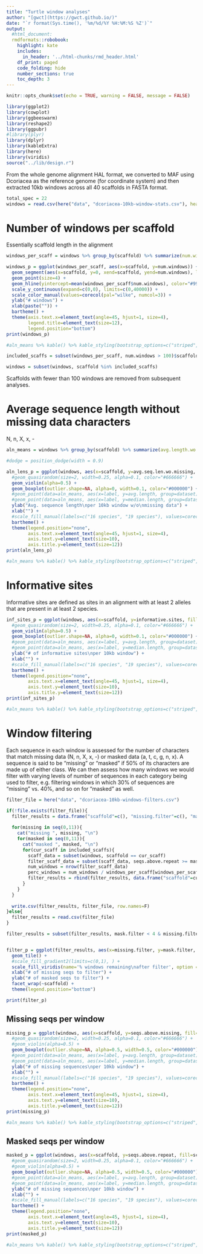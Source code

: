 ```yaml
---
title: "Turtle window analyses"
author: "[gwct](https://gwct.github.io/)"
date: "`r format(Sys.time(), '%m/%d/%Y %H:%M:%S %Z')`"
output:
  #html_document:
  rmdformats::robobook:
    highlight: kate
    includes:
      in_header: '../html-chunks/rmd_header.html'
    df_print: paged
    code_folding: hide
    number_sections: true
    toc_depth: 3
---
```


```r
knitr::opts_chunk$set(echo = TRUE, warning = FALSE, message = FALSE)

library(ggplot2)
library(cowplot)
library(ggbeeswarm)
library(reshape2)
library(ggpubr)
#library(plyr)
library(dplyr)
library(kableExtra)
library(here)
library(viridis)
source("../lib/design.r")

```

From the whole genome alignment HAL format, we converted to MAF using Dcoriacea as the reference genome (for coordinate system) and then extracted 10kb windows across all 40 scaffolds in FASTA format.

```r

total_spec = 22
windows = read.csv(here("data", "dcoriacea-10kb-window-stats.csv"), header=T, comment.char="#")

```

# Number of windows per scaffold

Essentially scaffold length in the alignment

```r

windows_per_scaff = windows %>% group_by(scaffold) %>% summarize(num.windows=n())

windows_p = ggplot(windows_per_scaff, aes(x=scaffold, y=num.windows)) +
  geom_segment(aes(x=scaffold, y=0, xend=scaffold, yend=num.windows), linetype="dotted", color="#666666") +
  geom_point(size=4) +
  geom_hline(yintercept=mean(windows_per_scaff$num.windows), color="#999999") +
  scale_y_continuous(expand=c(0,0), limits=c(0,40000)) +
  scale_color_manual(values=corecol(pal="wilke", numcol=3)) +
  ylab("# windows") +
  xlab(paste("")) +
  bartheme() +
  theme(axis.text.x=element_text(angle=45, hjust=1, size=4),
        legend.title=element_text(size=12),
        legend.position="bottom")
print(windows_p)

#aln_means %>% kable() %>% kable_styling(bootstrap_options=c("striped", "condended", "responsive"), full_width=F)

included_scaffs = subset(windows_per_scaff, num.windows > 100)$scaffold

windows = subset(windows, scaffold %in% included_scaffs)

```
Scaffolds with fewer than 100 windows are removed from subsequent analyses.

# Average sequence length without missing data characters

N, n, X, x, -

```r

aln_means = windows %>% group_by(scaffold) %>% summarize(avg.length.wo.missing=mean(avg.seq.len.wo.missing, na.rm=T), med.length.wo.missing=median(avg.seq.len.wo.missing, na.rm=T))

#dodge = position_dodge(width = 0.9)

aln_lens_p = ggplot(windows, aes(x=scaffold, y=avg.seq.len.wo.missing, fill=scaffold)) +
  #geom_quasirandom(size=2, width=0.25, alpha=0.1, color="#666666") +
  geom_violin(alpha=0.5) +
  geom_boxplot(outlier.shape=NA, alpha=0, width=0.1, color="#000000") +
  #geom_point(data=aln_means, aes(x=label, y=avg.length, group=dataset), size=2, color="red", position=dodge, show.legend=FALSE) +
  #geom_point(data=aln_means, aes(x=label, y=median.length, group=dataset), size=2, color="blue", position=dodge, show.legend=FALSE) +
  ylab("Avg. sequence length\nper 10kb window w/o\nmissing data") +
  xlab("") +
  #scale_fill_manual(labels=c("16 species", "19 species"), values=corecol()) +
  bartheme() +
  theme(legend.position="none", 
        axis.text.x=element_text(angle=45, hjust=1, size=4),
        axis.text.y=element_text(size=10),
        axis.title.y=element_text(size=12))
print(aln_lens_p)

#aln_means %>% kable() %>% kable_styling(bootstrap_options=c("striped", "condended", "responsive"), full_width=F)

```

# Informative sites

Informative sites are defined as sites in an alignment with at least 2 alleles that are present in at least 2 species.

```r

inf_sites_p = ggplot(windows, aes(x=scaffold, y=informative.sites, fill=scaffold)) +
  #geom_quasirandom(size=2, width=0.25, alpha=0.1, color="#666666") +
  geom_violin(alpha=0.5) +
  geom_boxplot(outlier.shape=NA, alpha=0, width=0.1, color="#000000") +
  #geom_point(data=aln_means, aes(x=label, y=avg.length, group=dataset), size=2, color="red", position=dodge, show.legend=FALSE) +
  #geom_point(data=aln_means, aes(x=label, y=median.length, group=dataset), size=2, color="blue", position=dodge, show.legend=FALSE) +
  ylab("# of informative sites\nper 10kb window") +
  xlab("") +
  #scale_fill_manual(labels=c("16 species", "19 species"), values=corecol()) +
  bartheme() +
  theme(legend.position="none", 
        axis.text.x=element_text(angle=45, hjust=1, size=4),
        axis.text.y=element_text(size=10),
        axis.title.y=element_text(size=12))
print(inf_sites_p)

#aln_means %>% kable() %>% kable_styling(bootstrap_options=c("striped", "condended", "responsive"), full_width=F)

```

# Window filtering

Each sequence in each window is assessed for the number of characters that match missing data (N, n, X, x, -) or masked data (a, t, c, g, n, x). A sequence is said to be "missing" or "masked" if 50% of its characters are made up of either class. We can then assess how many windows we would filter with varying levels of number of sequences in each category being used to filter, e.g. filtering windows in which 30% of sequences are "missing" vs. 40%, and so on for "masked" as well.

```r

filter_file = here("data", "dcoriacea-10kb-windows-filters.csv")

if(!file.exists(filter_file)){
  filter_results = data.frame("scaffold"=c(), "missing.filter"=c(), "mask.filter"=c(), "num.windows"=c(), "perc.orig.windows"=c())
  
  for(missing in seq(0,11)){
    cat("missing ", missing, "\n")
    for(masked in seq(0,11)){
      cat("masked ", masked, "\n")
      for(cur_scaff in included_scaffs){
        scaff_data = subset(windows, scaffold == cur_scaff)
        filter_scaff_data = subset(scaff_data, seqs.above.repeat >= masked & seqs.above.missing >= missing)
        num_windows = nrow(filter_scaff_data)
        perc_windows = num_windows / windows_per_scaff[windows_per_scaff$scaffold==cur_scaff,]$num.windows
        filter_results = rbind(filter_results, data.frame("scaffold"=cur_scaff, "missing.filter"=missing, "mask.filter"=masked, "num.windows"=num_windows, "perc.orig.windows"=perc_windows))
      }
    }
  }
  
  write.csv(filter_results, filter_file, row.names=F)
}else{
  filter_results = read.csv(filter_file)
}

filter_results = subset(filter_results, mask.filter < 4 & missing.filter < 4)


filter_p = ggplot(filter_results, aes(x=missing.filter, y=mask.filter, fill=perc.orig.windows)) +
  geom_tile() +
  #scale_fill_gradient2(limits=c(0,1), ) +
  scale_fill_viridis(name='% windows remaining\nafter filter', option = "C", limits=c(0,1)) +
  xlab("# of missing seqs to filter") +
  ylab("# of masked seqs to filter") +
  facet_wrap(~scaffold) +
  theme(legend.position="bottom")

print(filter_p)


```

## Missing seqs per window

```r

missing_p = ggplot(windows, aes(x=scaffold, y=seqs.above.missing, fill=scaffold)) +
  #geom_quasirandom(size=2, width=0.25, alpha=0.1, color="#666666") +
  #geom_violin(alpha=0.5) +
  geom_boxplot(outlier.shape=NA, alpha=0.5, width=0.5, color="#000000") +
  #geom_point(data=aln_means, aes(x=label, y=avg.length, group=dataset), size=2, color="red", position=dodge, show.legend=FALSE) +
  #geom_point(data=aln_means, aes(x=label, y=median.length, group=dataset), size=2, color="blue", position=dodge, show.legend=FALSE) +
  ylab("# of missing sequences\nper 10kb window") +
  xlab("") +
  #scale_fill_manual(labels=c("16 species", "19 species"), values=corecol()) +
  bartheme() +
  theme(legend.position="none", 
        axis.text.x=element_text(angle=45, hjust=1, size=4),
        axis.text.y=element_text(size=10),
        axis.title.y=element_text(size=12))
print(missing_p)

#aln_means %>% kable() %>% kable_styling(bootstrap_options=c("striped", "condended", "responsive"), full_width=F)

```

## Masked seqs per window

```r

masked_p = ggplot(windows, aes(x=scaffold, y=seqs.above.repeat, fill=scaffold)) +
  #geom_quasirandom(size=2, width=0.25, alpha=0.1, color="#666666") +
  #geom_violin(alpha=0.5) +
  geom_boxplot(outlier.shape=NA, alpha=0.5, width=0.5, color="#000000") +
  #geom_point(data=aln_means, aes(x=label, y=avg.length, group=dataset), size=2, color="red", position=dodge, show.legend=FALSE) +
  #geom_point(data=aln_means, aes(x=label, y=median.length, group=dataset), size=2, color="blue", position=dodge, show.legend=FALSE) +
  ylab("# of missing sequences\nper 10kb window") +
  xlab("") +
  #scale_fill_manual(labels=c("16 species", "19 species"), values=corecol()) +
  bartheme() +
  theme(legend.position="none", 
        axis.text.x=element_text(angle=45, hjust=1, size=4),
        axis.text.y=element_text(size=10),
        axis.title.y=element_text(size=12))
print(masked_p)

#aln_means %>% kable() %>% kable_styling(bootstrap_options=c("striped", "condended", "responsive"), full_width=F)

```


